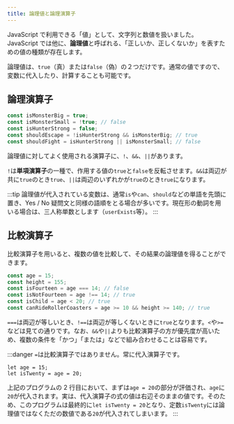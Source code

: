 ```yaml
---
title: 論理値と論理演算子
---
```


JavaScript で利用できる「値」として、文字列と数値を扱いました。JavaScript では他に、**論理値**と呼ばれる、「正しいか、正しくないか」を表すための値の種類が存在します。

論理値は、`true`（真）または`false`（偽）の２つだけです。通常の値ですので、変数に代入したり、計算することも可能です。

## 論理演算子

```js
const isMonsterBig = true;
const isMonsterSmall = !true; // false
const isHunterStrong = false;
const shouldEscape = !isHunterStrong && isMonsterBig; // true
const shouldFight = isHunterStrong || isMonsterSmall; // false
```

論理値に対してよく使用される演算子に、`!`、`&&`、`||`があります。

`!`は**単項演算子**の一種で、作用する値の`true`と`false`を反転させます。`&&`は両辺が共に`true`のとき`true`、`||`は両辺のいずれかが`true`のとき`true`になります。

:::tip
論理値が代入されている変数は、通常`is`や`can`、`should`などの単語を先頭に置き、Yes / No 疑問文と同様の語順をとる場合が多いです。現在形の動詞を用いる場合は、三人称単数とします（`userExists`等）。
:::

## 比較演算子

比較演算子を用いると、複数の値を比較して、その結果の論理値を得ることができます。

```js
const age = 15;
const height = 155;
const isFourteen = age === 14; // false
const isNotFourteen = age !== 14; // true
const isChild = age < 20; // true
const canRideRollerCoasters = age >= 10 && height >= 140; // true
```

`===`は両辺が等しいとき、`!==`は両辺が等しくないときに`true`となります。`<`や`>=`などは見ての通りです。なお、`&&`や`||`よりも比較演算子の方が優先度が高いため、複数の条件を「かつ」「または」などで組み合わせることは容易です。

:::danger
`=`は比較演算子ではありません。常に代入演算子です。

```
let age = 15;
let isTwenty = age = 20;
```

上記のプログラムの 2 行目において、まずは`age = 20`の部分が評価され、`age`に`20`が代入されます。実は、代入演算子の式の値は右辺そのままの値です。そのため、このプログラムは最終的に`let isTwenty = 20`となり、定数`isTwenty`には論理値ではなくただの数値である`20`が代入されてしまいます。
:::
